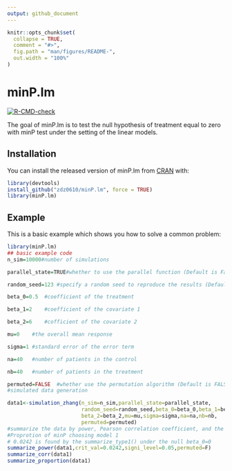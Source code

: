 ```yaml
---
output: github_document
---
```


<!-- README.md is generated from README.Rmd. Please edit that file -->

```r
knitr::opts_chunk$set(
  collapse = TRUE,
  comment = "#>",
  fig.path = "man/figures/README-",
  out.width = "100%"
)
```

# minP.lm

<!-- badges: start -->
[![R-CMD-check](https://github.com/zdz0610/minP.lm/workflows/R-CMD-check/badge.svg)](https://github.com/zdz0610/minP.lm/actions)
<!-- badges: end -->

The goal of minP.lm is to test the null hypothesis of treatment equal to zero with minP test under the setting of the linear models.

## Installation

You can install the released version of minP.lm from [CRAN](https://CRAN.R-project.org) with:

```r
library(devtools)
install_github("zdz0610/minP.lm", force = TRUE)
library(minP.lm)
```

## Example

This is a basic example which shows you how to solve a common problem:

```r
library(minP.lm)
## basic example code
n_sim=10000#number of simulations

parallel_state=TRUE#whether to use the parallel function (Default is False)

random_seed=123	#specify a random seed to reproduce the results (Default seed is 123)

beta_0=0.5	#coefficient of the treatment

beta_1=2	#coefficient of the covariate 1

beta_2=6	#cofficient of the covariate 2

mu=0	#the overall mean response

sigma=1	#standard error of the error term

na=40	#number of patients in the control

nb=40	#number of patients in the treatment

permuted=FALSE	#whether use the permutation algorithm (Default is FALSE)
#simulated data generation

data1<-simulation_zhang(n_sim=n_sim,parallel_state=parallel_state,
                        random_seed=random_seed,beta_0=beta_0,beta_1=beta_1,
                        beta_2=beta_2,mu=mu,sigma=sigma,na=na,nb=nb,
                        permuted=permuted)
#summarize the data by power, Pearson correlation coefficient, and the 
#Proprotion of minP choosing model 1
# 0.0242 is found by the summarize_type1() under the null beta_0=0
summarize_power(data1,crit_val=0.0242,signi_level=0.05,permuted=F)
summarize_corr(data1)
summarize_proportion(data1)
```

